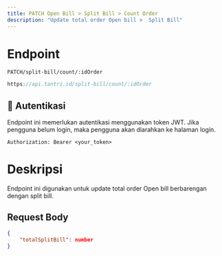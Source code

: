 ```yaml
---
title: PATCH Open Bill > Split Bill > Count Order
description: "Update total order Open bill >  Split Bill"
---
```


# Endpoint

`PATCH/split-bill/count/:idOrder`

```ts
https://api.tantri.id/split-bill/count/:idOrder
```

## 🔑 Autentikasi

Endpoint ini memerlukan autentikasi menggunakan token JWT. Jika pengguna belum login, maka pengguna akan diarahkan ke halaman login.

```http
Authorization: Bearer <your_token>
```

# Deskripsi

Endpoint ini digunakan untuk update total order Open bill berbarengan dengan split bill.

## Request Body

```json
{
    "totalSplitBill": number
}
```

